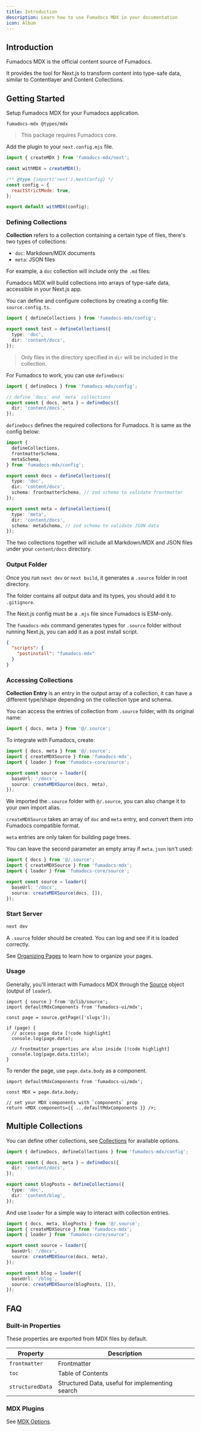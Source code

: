 ```yaml
---
title: Introduction
description: Learn how to use Fumadocs MDX in your documentation
icon: Album
---
```



## Introduction

Fumadocs MDX is the official content source of Fumadocs.

It provides the tool for Next.js to transform content into type-safe data, similar to Contentlayer and Content Collections.

## Getting Started

Setup Fumadocs MDX for your Fumadocs application.

```package-install
fumadocs-mdx @types/mdx
```

> This package requires Fumadocs core.

Add the plugin to your `next.config.mjs` file.

```js
import { createMDX } from 'fumadocs-mdx/next';

const withMDX = createMDX();

/** @type {import('next').NextConfig} */
const config = {
  reactStrictMode: true,
};

export default withMDX(config);
```

### Defining Collections

**Collection** refers to a collection containing a certain type of files, there's two types of collections:

- `doc`: Markdown/MDX documents
- `meta`: JSON files

For example, a `doc` collection will include only the `.md` files:

<Files>
  <Folder name="folder" defaultOpen>
    <File name="ui.md" />
  </Folder>
  <File name="hello.md" />
  <File name="index.md" />
  <File
    name="meta.json"
    className="opacity-50 cursor-not-allowed"
    aria-disabled
  />
</Files>

Fumadocs MDX will build collections into arrays of type-safe data, accessible in your Next.js app.

You can define and configure collections by creating a config file: `source.config.ts`.

```ts title="source.config.ts"
import { defineCollections } from 'fumadocs-mdx/config';

export const test = defineCollections({
  type: 'doc',
  dir: 'content/docs',
});
```

> Only files in the directory specified in `dir` will be included in the collection.

For Fumadocs to work, you can use `defineDocs`:

```ts title="source.config.ts"
import { defineDocs } from 'fumadocs-mdx/config';

// define `docs` and `meta` collections
export const { docs, meta } = defineDocs({
  dir: 'content/docs',
});
```

`defineDocs` defines the required collections for Fumadocs.
It is same as the config below:

```ts title="source.config.ts"
import {
  defineCollections,
  frontmatterSchema,
  metaSchema,
} from 'fumadocs-mdx/config';

export const docs = defineCollections({
  type: 'doc',
  dir: 'content/docs',
  schema: frontmatterSchema, // zod schema to validate frontmatter
});

export const meta = defineCollections({
  type: 'meta',
  dir: 'content/docs',
  schema: metaSchema, // zod schema to validate JSON data
});
```

The two collections together will include all Markdown/MDX and JSON files under your `content/docs` directory.

### Output Folder

Once you run `next dev` or `next build`, it generates a `.source` folder in root directory.

The folder contains all output data and its types, you should add it to `.gitignore`.

<Callout title="ESM Only" type='warn' className="mt-4">

The Next.js config must be a `.mjs` file since Fumadocs is ESM-only.

</Callout>

The `fumadocs-mdx` command generates types for `.source` folder without running Next.js, you can add it as a post install script.

```json title="package.json"
{
  "scripts": {
    "postinstall": "fumadocs-mdx"
  }
}
```

### Accessing Collections

**Collection Entry** is an entry in the output array of a collection, it can have a different type/shape depending on the collection type and schema.

You can access the entries of collection from `.source` folder, with its original name:

```ts
import { docs, meta } from '@/.source';
```

To integrate with Fumadocs, create:

```ts title="lib/source.ts"
import { docs, meta } from '@/.source';
import { createMDXSource } from 'fumadocs-mdx';
import { loader } from 'fumadocs-core/source';

export const source = loader({
  baseUrl: '/docs',
  source: createMDXSource(docs, meta),
});
```

We imported the `.source` folder with `@/.source`, you can also change it to your own import alias.

`createMDXSource` takes an array of `doc` and `meta` entry, and convert them into Fumadocs compatible format.

<Callout title='Good to Know'>

`meta` entries are only taken for building page trees.

You can leave the second parameter an empty array if `meta.json` isn't used:

```ts title="lib/source.ts"
import { docs } from '@/.source';
import { createMDXSource } from 'fumadocs-mdx';
import { loader } from 'fumadocs-core/source';

export const source = loader({
  baseUrl: '/docs',
  source: createMDXSource(docs, []),
});
```

</Callout>

### Start Server

```bash
next dev
```

A `.source` folder should be created. You can log and see if it is loaded correctly.

See [Organizing Pages](/docs/ui/page-conventions) to learn how to organize your pages.

### Usage

Generally, you'll interact with Fumadocs MDX through the [Source](/docs/headless/source-api#output) object (output of `loader`).

```tsx
import { source } from '@/lib/source';
import defaultMdxComponents from 'fumadocs-ui/mdx';

const page = source.getPage(['slugs']);

if (page) {
  // access page data [!code highlight]
  console.log(page.data);

  // frontmatter properties are also inside [!code highlight]
  console.log(page.data.title);
}
```

To render the page, use `page.data.body` as a component.

```tsx
import defaultMdxComponents from 'fumadocs-ui/mdx';

const MDX = page.data.body;

// set your MDX components with `components` prop
return <MDX components={{ ...defaultMdxComponents }} />;
```

## Multiple Collections

You can define other collections, see [Collections](/docs/mdx/collections) for available options.

```ts title="source.config.ts"
import { defineDocs, defineCollections } from 'fumadocs-mdx/config';

export const { docs, meta } = defineDocs({
  dir: 'content/docs',
});

export const blogPosts = defineCollections({
  type: 'doc',
  dir: 'content/blog',
});
```

And use `loader` for a simple way to interact with collection entries.

```ts title="lib/source.ts"
import { docs, meta, blogPosts } from '@/.source';
import { createMDXSource } from 'fumadocs-mdx';
import { loader } from 'fumadocs-core/source';

export const source = loader({
  baseUrl: '/docs',
  source: createMDXSource(docs, meta),
});

export const blog = loader({
  baseUrl: '/blog',
  source: createMDXSource(blogPosts, []),
});
```

## FAQ

### Built-in Properties

These properties are exported from MDX files by default.

| Property         | Description                                     |
| ---------------- | ----------------------------------------------- |
| `frontmatter`    | Frontmatter                                     |
| `toc`            | Table of Contents                               |
| `structuredData` | Structured Data, useful for implementing search |

### MDX Plugins

See [MDX Options](/docs/mdx/mdx).
